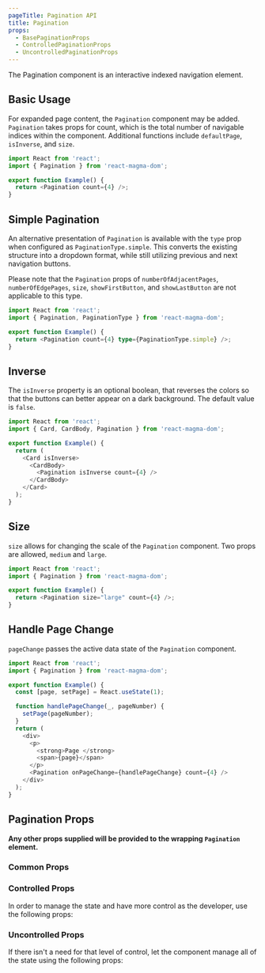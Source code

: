 ```yaml
---
pageTitle: Pagination API
title: Pagination
props:
  - BasePaginationProps
  - ControlledPaginationProps
  - UncontrolledPaginationProps
---
```



<PageContent componentName="pagination" type="api">

<LeadParagraph>
  The Pagination component is an interactive indexed navigation element.
</LeadParagraph>

## Basic Usage

For expanded page content, the `Pagination` component may be added. `Pagination` takes props for count, which is the total number of navigable indices within the component. Additional functions include `defaultPage`, `isInverse`, and `size`.

```typescript
import React from 'react';
import { Pagination } from 'react-magma-dom';

export function Example() {
  return <Pagination count={4} />;
}
```

## Simple Pagination

An alternative presentation of `Pagination` is available with the `type` prop when configured as `PaginationType.simple`. This converts the existing structure into a dropdown format, while still utilizing previous and next navigation buttons.

Please note that the `Pagination` props of `numberOfAdjacentPages`, `numberOfEdgePages`, `size`, `showFirstButton`, and `showLastButton` are not applicable to this type.

```typescript
import React from 'react';
import { Pagination, PaginationType } from 'react-magma-dom';

export function Example() {
  return <Pagination count={4} type={PaginationType.simple} />;
}
```

## Inverse

The `isInverse` property is an optional boolean, that reverses the colors so that the buttons can better appear on a dark background.
The default value is `false`.

```typescript
import React from 'react';
import { Card, CardBody, Pagination } from 'react-magma-dom';

export function Example() {
  return (
    <Card isInverse>
      <CardBody>
        <Pagination isInverse count={4} />
      </CardBody>
    </Card>
  );
}
```

## Size

`size` allows for changing the scale of the `Pagination` component. Two props are allowed, `medium` and `large`.

```typescript
import React from 'react';
import { Pagination } from 'react-magma-dom';

export function Example() {
  return <Pagination size="large" count={4} />;
}
```

## Handle Page Change

`pageChange` passes the active data state of the `Pagination` component.

```typescript
import React from 'react';
import { Pagination } from 'react-magma-dom';

export function Example() {
  const [page, setPage] = React.useState(1);

  function handlePageChange(_, pageNumber) {
    setPage(pageNumber);
  }
  return (
    <div>
      <p>
        <strong>Page </strong>
        <span>{page}</span>
      </p>
      <Pagination onPageChange={handlePageChange} count={4} />
    </div>
  );
}
```

## Pagination Props

**Any other props supplied will be provided to the wrapping `Pagination` element.**

### Common Props

<BasePaginationProps />

### Controlled Props

In order to manage the state and have more control as the developer, use the following props:

<ControlledPaginationProps />

### Uncontrolled Props

If there isn't a need for that level of control, let the component manage all of the state using the following props:

<UncontrolledPaginationProps />

</PageContent>
